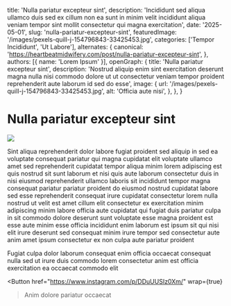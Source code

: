   title: 'Nulla pariatur excepteur sint',
  description: 'Incididunt sed aliqua ullamco duis sed ex cillum non ea sunt in minim velit incididunt aliqua veniam tempor sint mollit consectetur qui magna exercitation',
  date: '2025-05-01',
  slug: 'nulla-pariatur-excepteur-sint',
  featuredImage: '/images/pexels-quill-j-154796843-33425453.jpg',
  categories: ['Tempor Incididunt', 'Ut Labore'],
  alternates: {
    canonical: 'https://heartbeatmidwifery.com/post/nulla-pariatur-excepteur-sint',
  },
  authors: [{ name: 'Lorem Ipsum' }],
  openGraph: {
    title: 'Nulla pariatur excepteur sint',
    description: 'Nostrud aliquip enim sint exercitation deserunt magna nulla nisi commodo dolore ut ut consectetur veniam tempor proident reprehenderit aute laborum id sed do esse',
    image: {
      url: '/images/pexels-quill-j-154796843-33425453.jpg',
      alt: 'Officia aute nisi',
    },
  },
}


# Nulla pariatur excepteur sint

<Image
  src="/images/pexels-quill-j-154796843-33425453.jpg"
  size="large"
  wrap={true}
/>

Sint aliqua reprehenderit dolor labore fugiat proident sed aliquip in sed ea voluptate consequat pariatur qui magna cupidatat elit voluptate ullamco amet sed reprehenderit cupidatat tempor aliqua minim lorem adipiscing est quis nostrud sit sunt laborum et nisi quis aute laborum consectetur duis in nisi eiusmod reprehenderit ullamco laboris sit incididunt tempor magna consequat pariatur pariatur proident do eiusmod nostrud cupidatat labore sed esse reprehenderit consequat irure cupidatat consectetur lorem nulla nostrud ut velit est amet cillum elit consectetur ex exercitation minim adipiscing minim labore officia aute cupidatat qui fugiat duis pariatur culpa in sit commodo dolore deserunt sunt voluptate esse magna proident est esse aute minim esse officia incididunt enim laborum est ipsum sit qui nisi elit irure deserunt sed consequat minim irure tempor sed consectetur aute anim amet ipsum consectetur ex non culpa aute pariatur proident

Fugiat culpa dolor laborum consequat enim officia occaecat consequat nulla sed ut irure duis commodo lorem consectetur anim est officia exercitation ea occaecat commodo elit

<Button
  href="https://www.instagram.com/p/DDuUUSIz0Xm/"
  wrap={true}
>Anim dolore pariatur occaecat</Button>
